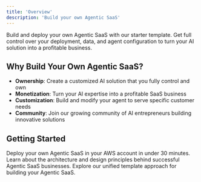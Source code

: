 ```yaml
---
title: 'Overview'
description: 'Build your own Agentic SaaS'
---
```


Build and deploy your own Agentic SaaS with our starter template.
Get full control over your deployment, data, and agent configuration to turn your AI solution into a profitable business.

## Why Build Your Own Agentic SaaS?

- **Ownership**: Create a customized AI solution that you fully control and own
- **Monetization**: Turn your AI expertise into a profitable SaaS business
- **Customization**: Build and modify your agent to serve specific customer needs
- **Community**: Join our growing community of AI entrepreneurs building innovative solutions

## Getting Started

<Card title="Quickstart Guide" icon="rocket" href="/starter-template/quickstart">
  Deploy your own Agentic SaaS in your AWS account in under 30 minutes.
</Card>

<Card title="Core Concepts" icon="book" href="/starter-template/concepts/architecture">
  Learn about the architecture and design principles behind successful Agentic SaaS businesses.
</Card>

<Card title="Full-Stack Template" icon="code" href="/starter-template/templates/fs-template">
  Explore our unified template approach for building your Agentic SaaS.
</Card>
